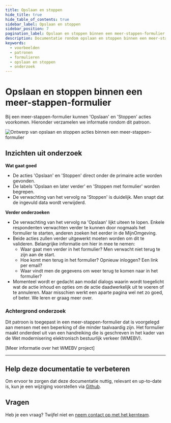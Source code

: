 ```yaml
---
title: Opslaan en stoppen
hide_title: true
hide_table_of_contents: true
sidebar_label: Opslaan en stoppen
sidebar_position: 7
pagination_label: Opslaan en stoppen binnen een meer-stappen-formulier
description: Documentatie rondom opslaan en stoppen binnen een meer-stappen-formulier
keywords:
  - voorbeelden
  - patronen
  - formulieren
  - opslaan en stoppen
  - onderzoek
---
```



# Opslaan en stoppen binnen een meer-stappen-formulier

Bij een meer-stappen-formulier kunnen 'Opslaan' en 'Stoppen' acties voorkomen. Hieronder verzamelen we informatie rondom dit patroon.

![Ontwerp van opslaan en stoppen acties binnen een meer-stappen-formulier](https://raw.githubusercontent.com/nl-design-system/documentatie/assets/voorbeeld_formulier_opslaan-stoppen.png)

## Inzichten uit onderzoek

**Wat gaat goed**

- De acties 'Opslaan' en 'Stoppen' direct onder de primaire actie worden gevonden.
- De labels 'Opslaan en later verder' en 'Stoppen met formulier' worden begrepen.
- De verwachting van het vervolg na 'Stoppen' is duidelijk. Men snapt dat de ingevuld data wordt verwijderd.

**Verder onderzoeken**

- De verwachting van het vervolg na 'Opslaan' lijkt uiteen te lopen. Enkele respondenten verwachten verder te kunnen door nogmaals het formulier te starten, anderen zoeken het eerder in de MijnOmgeving.
- Beide acties zullen verder uitgewerkt moeten worden om dit te valideren. Belangrijke informatie om hier in mee te nemen:
  - Waar gaat men verder in het formulier? Men verwacht niet terug te zijn aan de start.
  - Hoe komt men terug in het formulier? Opnieuw inloggen? Een link per email?
  - Waar vindt men de gegevens om weer terug te komen naar in het formulier?
- Momenteel wordt er gedacht aan modal dialogs waarin wordt toegelicht wat de actie inhoud en opties om de actie daadwerkelijk uit te voeren of te annuleren. Maar misschien werkt een aparte pagina wel net zo goed, of beter. We leren er graag meer over.

<VideoPlayer videoId="EVTUxDfr9Mg" />

### Achtergrond onderzoek

Dit patroon is toegepast in een meer-stappen-formulier dat is voorgelegd aan mensen met een beperking of die minder taalvaardig zijn. Het formulier maakt onderdeel uit van een handreiking die is geschreven in het kader van de Wet modernisering elektronisch bestuurlijk verkeer (WMEBV).

[Meer informatie over het WMEBV project]

---

## Help deze documentatie te verbeteren

Om ervoor te zorgen dat deze documentatie nuttig, relevant en up-to-date is, kun je een wijziging voorstellen via [Github](https://github.com/nl-design-system/documentatie).

## Vragen

Heb je een vraag? Twijfel niet en [neem contact op met het kernteam](../../../project/kernteam.mdx).
